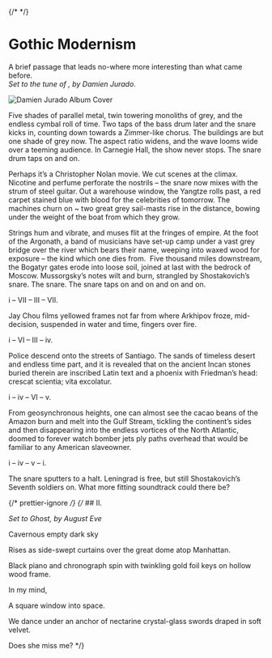 
<Navbar />

{/* <Footbar /> */}

# Gothic Modernism

<div style={{ marginTop: "0rem" }} />

A brief passage that leads no-where more interesting than what came before. <br />
_Set to the tune of <CustomLink text="Meeting Eddie Smith" href="https://www.youtube.com/watch?v=V-T6ij4L-R0" />, by Damien Jurado_.

![Damien Jurado Album Cover](/assets/blog/reggae.jpg)

Five shades of parallel metal, twin towering monoliths of grey, and the endless cymbal roll of time. Two taps of the bass drum later and the snare kicks in, counting down towards a Zimmer-like chorus. The buildings are but one shade of grey now. The aspect ratio widens, and the wave looms wide over a teeming audience. In Carnegie Hall, the show never stops. The snare drum taps on and on.

Perhaps it’s a Christopher Nolan movie. We cut scenes at the climax. Nicotine and perfume perforate the nostrils – the snare now mixes with the strum of steel guitar. Out a warehouse window, the Yangtze rolls past, a red carpet stained blue with blood for the celebrities of tomorrow. The machines churn on ~ two great grey sail-masts rise in the distance, bowing under the weight of the boat from which they grow.

Strings hum and vibrate, and muses flit at the fringes of empire. At the foot of the Argonath, a band of musicians have set-up camp under a vast grey bridge over the river which bears their name, weeping into waxed wood for exposure – the kind which one dies from.  Five thousand miles downstream, the Bogatyr gates erode into loose soil, joined at last with the bedrock of Moscow. Mussorgsky’s notes wilt and burn, strangled by Shostakovich’s snare. The snare. The snare taps on and on and on and on.

i – VII – III – VII.

Jay Chou films yellowed frames not far from where Arkhipov froze, mid-decision, suspended in water and time, fingers over fire.

i – VI – III – iv.

Police descend onto the streets of Santiago. The sands of timeless desert and endless time part, and it is revealed that on the ancient Incan stones buried therein are inscribed Latin text and a phoenix with Friedman’s head: crescat scientia; vita excolatur.

i – iv – VI – v.

From geosynchronous heights, one can almost see the cacao beans of the Amazon burn and melt into the Gulf Stream, tickling the continent’s sides and then disappearing into the endless vortices of the North Atlantic, doomed to forever watch bomber jets ply paths overhead that would be familiar to any American slaveowner.

i – iv – v – i.

The snare sputters to a halt. Leningrad is free, but still Shostakovich’s Seventh soldiers on. What more fitting soundtrack could there be?

{/* prettier-ignore */}
{/* ## II.

_Set to Ghost, by August Eve_

Cavernous empty dark sky

Rises as side-swept curtains over the great dome atop Manhattan.

Black piano and chronograph spin with twinkling gold foil keys on hollow wood frame.

In my mind,

A square window into space.

We dance under an anchor of nectarine crystal-glass swords draped in soft velvet.

Does she miss me? \*/}
